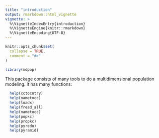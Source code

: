 ```yaml
---
title: "introduction"
output: rmarkdown::html_vignette
vignette: >
  %\VignetteIndexEntry{introduction}
  %\VignetteEngine{knitr::rmarkdown}
  %\VignetteEncoding{UTF-8}
---
```


```r
knitr::opts_chunk$set(
  collapse = TRUE,
  comment = "#>"
)
```

```r
library(mdpop)
```

This package consists of many tools to do a multidimensional population modeling. It has many functions: 

```r
  help(cctocntry)
  help(nametocc)
  help(loadx)
  help(fread_all)
  help(nametocc)
  help(popkc)
  help(propkc)
  help(pyredu)
  help(pyramid)
```
